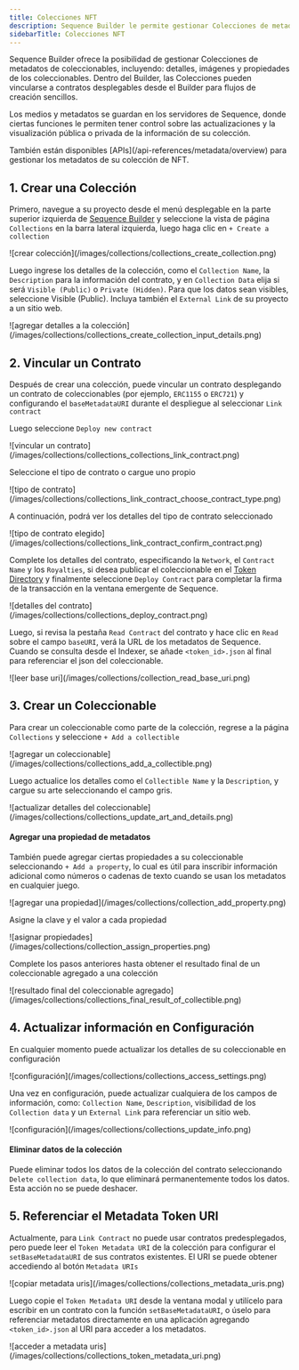 ```yaml
---
title: Colecciones NFT
description: Sequence Builder le permite gestionar Colecciones de metadatos de coleccionables, incluyendo detalles, imágenes y propiedades. Puede vincular Colecciones a contratos desplegables para flujos de creación sencillos. Controle las actualizaciones y la visualización pública/privada de la información de la colección en los servidores de Sequence.
sidebarTitle: Colecciones NFT
---
```


Sequence Builder ofrece la posibilidad de gestionar Colecciones de metadatos de coleccionables, incluyendo: detalles, imágenes y propiedades de los coleccionables. Dentro del Builder, las Colecciones pueden vincularse a contratos desplegables desde el Builder para flujos de creación sencillos.

Los medios y metadatos se guardan en los servidores de Sequence, donde ciertas funciones le permiten tener control sobre las actualizaciones y la visualización pública o privada de la información de su colección.

<Tip>
  También están disponibles [APIs](/api-references/metadata/overview) para gestionar los metadatos de su colección de NFT.
</Tip>

## 1. Crear una Colección
Primero, navegue a su proyecto desde el menú desplegable en la parte superior izquierda de [Sequence Builder](https://sequence.build) y seleccione la vista de página `Collections` en la barra lateral izquierda, luego haga clic en `+ Create a collection`

<Frame>
  ![crear colección](/images/collections/collections_create_collection.png)
</Frame>

Luego ingrese los detalles de la colección, como el `Collection Name`, la `Description` para la información del contrato, y en `Collection Data` elija si será `Visible (Public)` o `Private (Hidden)`. Para que los datos sean visibles, seleccione Visible (Public). Incluya también el `External Link` de su proyecto a un sitio web.

<Frame>
  ![agregar detalles a la colección](/images/collections/collections_create_collection_input_details.png)
</Frame>

## 2. Vincular un Contrato
Después de crear una colección, puede vincular un contrato desplegando un contrato de coleccionables (por ejemplo, `ERC1155` o `ERC721`) y configurando el `baseMetadataURI` durante el despliegue al seleccionar `Link contract`

Luego seleccione `Deploy new contract`

<Frame>
  ![vincular un contrato](/images/collections/collections_collections_link_contract.png)
</Frame>

Seleccione el tipo de contrato o cargue uno propio

<Frame>
  ![tipo de contrato](/images/collections/collections_link_contract_choose_contract_type.png)
</Frame>

A continuación, podrá ver los detalles del tipo de contrato seleccionado

<Frame>
  ![tipo de contrato elegido](/images/collections/collections_link_contract_confirm_contract.png)
</Frame>

Complete los detalles del contrato, especificando la `Network`, el `Contract Name` y los `Royalties`, si desea publicar el coleccionable en el [Token Directory](/api-references/indexer/examples/metadata-tips) y finalmente seleccione `Deploy Contract` para completar la firma de la transacción en la ventana emergente de Sequence.

<Frame>
  ![detalles del contrato](/images/collections/collections_deploy_contract.png)
</Frame>

Luego, si revisa la pestaña `Read Contract` del contrato y hace clic en `Read` sobre el campo `baseURI`, verá la URL de los metadatos de Sequence. Cuando se consulta desde el Indexer, se añade `<token_id>.json` al final para referenciar el json del coleccionable.

<Frame>
  ![leer base uri](/images/collections/collection_read_base_uri.png)
</Frame>

## 3. Crear un Coleccionable
Para crear un coleccionable como parte de la colección, regrese a la página `Collections` y seleccione `+ Add a collectible`

<Frame>
  ![agregar un coleccionable](/images/collections/collections_add_a_collectible.png)
</Frame>

Luego actualice los detalles como el `Collectible Name` y la `Description`, y cargue su arte seleccionando el campo gris.

<Frame>
  ![actualizar detalles del coleccionable](/images/collections/collections_update_art_and_details.png)
</Frame>

#### Agregar una propiedad de metadatos
También puede agregar ciertas propiedades a su coleccionable seleccionando `+ Add a property`, lo cual es útil para inscribir información adicional como números o cadenas de texto cuando se usan los metadatos en cualquier juego.

<Frame>
  ![agregar una propiedad](/images/collections/collection_add_property.png)
</Frame>

Asigne la clave y el valor a cada propiedad

<Frame>
  ![asignar propiedades](/images/collections/collection_assign_properties.png)
</Frame>

Complete los pasos anteriores hasta obtener el resultado final de un coleccionable agregado a una colección

<Frame>
  ![resultado final del coleccionable agregado](/images/collections/collections_final_result_of_collectible.png)
</Frame>

## 4. Actualizar información en Configuración
En cualquier momento puede actualizar los detalles de su coleccionable en configuración

<Frame>
  ![configuración](/images/collections/collections_access_settings.png)
</Frame>

Una vez en configuración, puede actualizar cualquiera de los campos de información, como: `Collection Name`, `Description`, visibilidad de los `Collection data` y un `External Link` para referenciar un sitio web.

<Frame>
  ![configuración](/images/collections/collections_update_info.png)
</Frame>

#### Eliminar datos de la colección
Puede eliminar todos los datos de la colección del contrato seleccionando `Delete collection data`, lo que eliminará permanentemente todos los datos. Esta acción no se puede deshacer.

## 5. Referenciar el Metadata Token URI
Actualmente, para `Link Contract` no puede usar contratos predesplegados, pero puede leer el `Token Metadata URI` de la colección para configurar el `setBaseMetadataURI` de sus contratos existentes. El URI se puede obtener accediendo al botón `Metadata URIs`

<Frame>
  ![copiar metadata uris](/images/collections/collections_metadata_uris.png)
</Frame>

Luego copie el `Token Metadata URI` desde la ventana modal y utilícelo para escribir en un contrato con la función `setBaseMetadataURI`, o úselo para referenciar metadatos directamente en una aplicación agregando `<token_id>.json` al URI para acceder a los metadatos.

<Frame>
  ![acceder a metadata uris](/images/collections/collections_token_metadata_uri.png)
</Frame>
